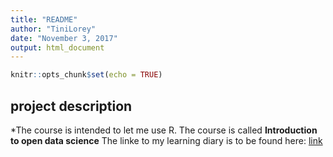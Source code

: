 ---
title: "README"
author: "TiniLorey"
date: "November 3, 2017"
output: html_document
---

```{r setup, include=FALSE}
knitr::opts_chunk$set(echo = TRUE)
```

## project description
*The course is intended to let me use R. The course is called __Introduction to open data science__ The linke to my learning diary is to be found here: [link](https://TiniLorey.github.io/IODS-project/)